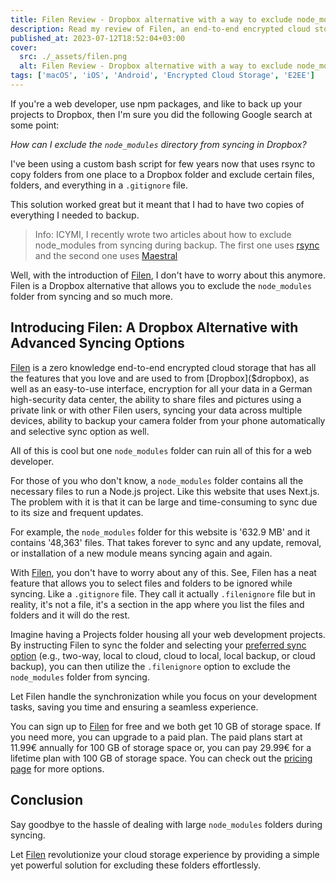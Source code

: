 ```yaml
---
title: Filen Review - Dropbox alternative with a way to exclude node_modules folder
description: Read my review of Filen, an end-to-end encrypted cloud storage solution that allows you to exclude node_modules folder from syncing and so much more.
published_at: 2023-07-12T18:52:04+03:00
cover:
  src: ./_assets/filen.png
  alt: Filen Review - Dropbox alternative with a way to exclude node_modules folder
tags: ['macOS', 'iOS', 'Android', 'Encrypted Cloud Storage', 'E2EE']
---
```


If you're a web developer, use npm packages, and like to back up your projects to Dropbox, then I'm sure you did the following Google search at some point:

_How can I exclude the `node_modules` directory from syncing in Dropbox?_

I've been using a custom bash script for few years now that uses rsync to copy folders from one place to a Dropbox folder and exclude certain files, folders, and everything in a `.gitignore` file.

This solution worked great but it meant that I had to have two copies of everything I needed to backup.

> Info: ICYMI, I recently wrote two articles about how to exclude node_modules from syncing during backup. The first one uses [rsync](/blog/sync-node-project-ignore-node-modules-rsync-bash-script) and the second one uses [Maestral](/blog/maestral-review-exclude-node-modules-dropbox-mignore-gitignore)

Well, with the introduction of [Filen]($filen), I don't have to worry about this anymore. Filen is a Dropbox alternative that allows you to exclude the `node_modules` folder from syncing and so much more.

## Introducing Filen: A Dropbox Alternative with Advanced Syncing Options

[Filen]($filen) is a zero knowledge end-to-end encrypted cloud storage that has all the features that you love and are used to from [Dropbox]($dropbox), as well as an easy-to-use interface, encryption for all your data in a German high-security data center, the ability to share files and pictures using a private link or with other Filen users, syncing your data across multiple devices, ability to backup your camera folder from your phone automatically and selective sync option as well.

All of this is cool but one `node_modules` folder can ruin all of this for a web developer.

For those of you who don't know, a `node_modules` folder contains all the necessary files to run a Node.js project. Like this website that uses Next.js. The problem with it is that it can be large and time-consuming to sync due to its size and frequent updates.

For example, the `node_modules` folder for this website is '632.9 MB' and it contains '48,363' files. That takes forever to sync and any update, removal, or installation of a new module means syncing again and again.

With [Filen]($filen), you don't have to worry about any of this. See, Filen has a neat feature that allows you to select files and folders to be ignored while syncing. Like a `.gitignore` file. They call it actually `.filenignore` file but in reality, it's not a file, it's a section in the app where you list the files and folders and it will do the rest.

Imagine having a Projects folder housing all your web development projects. By instructing Filen to sync the folder and selecting your [preferred sync option](https://filen.io/apps/desktop) (e.g., two-way, local to cloud, cloud to local, local backup, or cloud backup), you can then utilize the `.filenignore` option to exclude the `node_modules` folder from syncing.

Let Filen handle the synchronization while you focus on your development tasks, saving you time and ensuring a seamless experience.

You can sign up to [Filen]($filen) for free and we both get 10 GB of storage space. If you need more, you can upgrade to a paid plan. The paid plans start at 11.99€ annually for 100 GB of storage space or, you can pay 29.99€ for a lifetime plan with 100 GB of storage space. You can check out the [pricing page](https://filen.io/pricing) for more options.

## Conclusion

Say goodbye to the hassle of dealing with large `node_modules` folders during syncing.

Let [Filen]($filen) revolutionize your cloud storage experience by providing a simple yet powerful solution for excluding these folders effortlessly.
